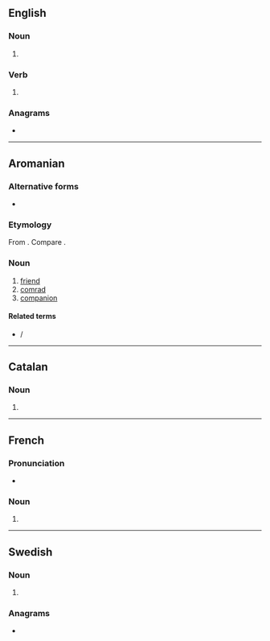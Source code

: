 ==English==

===Noun===
{{head|en|noun form}}

# {{plural of|en|sot}}

===Verb===
{{head|en|verb form}}

# {{en-third-person singular of|sot}}

===Anagrams===
* {{anagrams|en|a=osst|OSTs|SSTO|TOSs|osts|toss}}

----

==Aromanian==

===Alternative forms===
* {{alter|rup|sotsu}}

===Etymology===
From {{inh|rup|la|socius}}. Compare {{cog|ro|soț}}.

===Noun===
{{head|rup|noun|g=m|plural|sots}}

# [[friend]]
# [[comrad]]
# [[companion]]

====Related terms====
* {{l|rup|soatsã}} / {{l|rup|sotse}}

----

==Catalan==

===Noun===
{{head|ca|noun form}}

# {{plural of|ca|sot}}

----

==French==

===Pronunciation===
* {{audio|fr|LL-Q150 (fra)-WikiLucas00-sots.wav|Audio}}

===Noun===
{{head|fr|noun form|g=m}}

# {{plural of|fr|sot}}

----

==Swedish==

===Noun===
{{head|sv|noun form}}

# {{sv-noun-form-indef-gen|sot}}

===Anagrams===
* {{anagrams|sv|a=osst|osts|stos}}